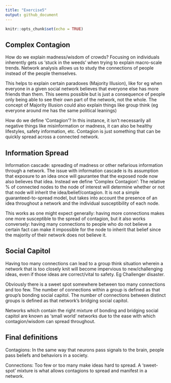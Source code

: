 ```yaml
---
title: "Exercise5"
output: github_document
---
```


```r
knitr::opts_chunk$set(echo = TRUE)
```

## Complex Contagion
How do we explain madness/wisdom of crowds? Focusing on individuals inherently gets us 'stuck in the weeds' when trying to explain macro-scale trends. Network analysis allows us to study the connections of people instead of the people themselves.

This helps to explain certain paradoxes (Majority Illusion), like for eg when everyone in a given social network believes that everyone else has more friends than them. This seems possible but is just a consequence of people only being able to see their own part of the network, not the whole. The concept of Majority Illusion could also explain things like group think (eg everyone around me has the same political leanings)

How do we define 'Contagion'? In this instance, it isn't necessarily all negative things like misinformation or madness, it can also be healthy lifestyles, safety information, etc. Contagion is just something that can be quickly spread across a connected network.


## Information Spread
Information cascade: spreading of madness or other nefarious information through a network. The issue with information cascade is its assumption that exposure to an idea once will gaurantee that the exposed node now also believes that idea. Instead we define 'Complex Contagion': The relative % of connected nodes to the node of interest will determine whether or not that node will inherit the idea/belief/contagion. It is not a simple guaranteed-to-spread model, but takes into account the presence of an idea throughout a network and the individual susceptibility of each node.

This works as one might expect generally: having more connections makes one more susceptible to the spread of contagion, but it also works conversely: having many connections to people who do not believe a certain fact can make it impossible for the node to inherit that belief since the majority of their network does not believe it.


## Social Capitol
Having too many connections can lead to a group think situation wherein a network that is too closely knit will become impervious to new/challenging ideas, even if those ideas are correct/vital to safety. Eg Challenger disaster. 

Obviously there is a sweet spot somewhere between too many connections and too few. The number of connections within a group is defined as that group's bonding social capitol. The number of connections between distinct groups is defined as that network's bridging social capitol. 

Networks which contain the right mixture of bonding and bridging social capitol are known as 'small world' networks due to the ease with which contagion/wisdom can spread throughout. 

## Final definitions
Contagions: In the same way that neurons pass signals to the brain, people pass beliefs and behaviors in a society.

Connections: Too few or too many make ideas hard to spread. A 'sweet-spot' mixture is what allows contagions to spread and manifest in a network. 
